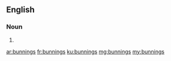 ==English==

===Noun===
{{head|en|plural}}

# {{plural of|bunning|lang=en|nocat=1}}

[[ar:bunnings]]
[[fr:bunnings]]
[[ku:bunnings]]
[[mg:bunnings]]
[[my:bunnings]]